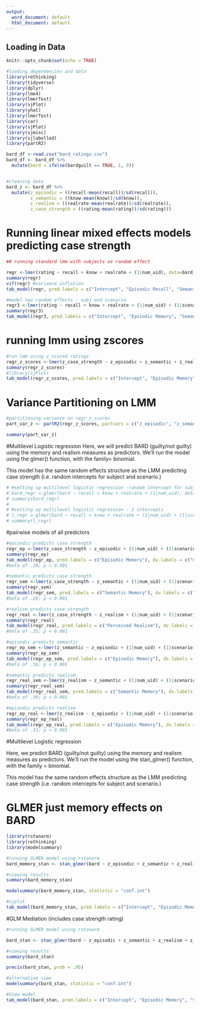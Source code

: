 ```yaml
---
output:
  word_document: default
  html_document: default
---
```

## Loading in Data 

```r
knitr::opts_chunk$set(echo = TRUE)
```


```r
#loading dependencies and data
library(rethinking)
library(tidyverse)
library(dplyr)
library(lme4)
library(lmerTest)
library(sjPlot)
library(yhat)
library(lmerTest)
library(car)
library(sjPlot)
library(sjmisc)
library(sjlabelled)
library(partR2)

bard_df <-read.csv("bard_ratings.csv")
bard_df <- bard_df %>%
  mutate(bard = ifelse(bardguilt == TRUE, 1, 0))


#cleaning data
bard_z <- bard_df %>%
  mutate(z_episodic = ((recall-mean(recall))/sd(recall)),
         z_semantic = ((know-mean(know))/sd(know)),
         z_realism = ((realrate-mean(realrate))/sd(realrate)),
         z_case_strength = ((rating-mean(rating))/sd(rating)))
```

# Running linear mixed effects models predicting case strength

```r
## running standard lmm with subjects as random effect

regr <-lmer(rating ~ recall + know + realrate + (1|num_uid), data=bard_z)
summary(regr)
vif(regr) #variance inflation 
tab_model(regr, pred.labels = c("Intercept", "Episodic Recall", "Semantic Memory", "Perceived Realism"))

#model two random effects - subj and scenario
regr3 <-lmer(rating ~ recall + know + realrate + (1|num_uid) + (1|scenario), data=bard_z)
summary(regr3)
tab_model(regr3, pred.labels = c("Intercept", "Episodic Memory", "Semantic Memory", "Perceived Realism"), dv.labels = c("Case Strength Rating"))
```


# running lmm using zscores

```r

#run lmm using z scored ratings
regr_z_scores <-lmer(z_case_strength ~ z_episodic + z_semantic + z_realism + (1|num_uid) + (1|scenario), data=bard_z)
summary(regr_z_scores)
#library(sjPlot)
tab_model(regr_z_scores, pred.labels = c("Intercept", "Episodic Memory", "Semantic Memory", "Perceived Realism"), dv.labels = c("Case Strength Rating"))

```


# Variance Partitioning on LMM

```r
#partitioning variance on regr_z_scores
part_var_z <- partR2(regr_z_scores, partvars = c("z_episodic", "z_semantic", "z_realism"), nboot=100)

summary(part_var_z)

```


#Multilevel Logistic regression 
Here, we will predict BARD (guilty/not guilty) using the memory and realism measures as predictors. We'll run the model using the glmer() function, with the family= binomial. 

This model has the same random effects structure as the LMM predicting case strength (i.e. random intercepts for subject and scenario.)


```r

# #setting up multilevel logistic regression -random intercept for subjects
# bard_regr <-glmer(bard ~ recall + know + realrate + (1|num_uid), data = bard_data, family = binomial)
# summary(bard_regr)
# 
# #setting up multilevel logistic regression - 2 intercepts
# l_regr <-glmer(bard ~ recall + know + realrate + (1|num_uid) + (1|scenario), data = bard_data, family = binomial)
# summary(l_regr)

```

#pairwise models of all predictors

```r
#episodic predicts case strength
regr_ep <-lmer(z_case_strength ~ z_episodic + (1|num_uid) + (1|scenario), data=bard_z)
summary(regr_ep)
tab_model(regr_ep, pred.labels = c("Episodic Memory"), dv.labels = c("Case Strength Rating"))
#beta of .30; p < 0.001

#semantic predicts case strength
regr_sem <-lmer(z_case_strength ~ z_semantic + (1|num_uid) + (1|scenario), data=bard_z)
summary(regr_sem)
tab_model(regr_sem, pred.labels = c("Semantic Memory"), dv.labels = c("Case Strength Rating"))
#beta of .28; p < 0.001

#realism predicts case strength
regr_real <-lmer(z_case_strength ~ z_realism + (1|num_uid) + (1|scenario), data=bard_z)
summary(regr_real)
tab_model(regr_real, pred.labels = c("Perceived Realism"), dv.labels = c("Case Strength Rating"))
#beta of .35; p < 0.001

#episodic predicts semantic 
regr_ep_sem <-lmer(z_semantic ~ z_episodic + (1|num_uid) + (1|scenario), data=bard_z)
summary(regr_ep_sem)
tab_model(regr_ep_sem, pred.labels = c("Episodic Memory"), dv.labels = c("Semantic Memory"))
#beta of .56; p < 0.001

#semantic predicts realism 
regr_real_sem <-lmer(z_realism ~ z_semantic + (1|num_uid) + (1|scenario), data=bard_z)
summary(regr_real_sem)
tab_model(regr_real_sem, pred.labels = c("Semantic Memory"), dv.labels = c("Perceived Realism"))
#beta of .36; p < 0.001

#episodic predicts realism 
regr_ep_real <-lmer(z_realism ~ z_episodic + (1|num_uid) + (1|scenario), data=bard_z)
summary(regr_ep_real)
tab_model(regr_ep_real, pred.labels = c("Episodic Memory"), dv.labels = c("Perceived Realism"))
#beta of .31; p < 0.001

```
#Multilevel Logistic regression 

Here, we predict BARD (guilty/not guilty) using the memory and realism measures as predictors. We'll run the model using the stan_glmer() function, with the family = binomial. 

This model has the same random effects structure as the LMM predicting case strength (i.e. random intercepts for subject and scenario.)

# GLMER just memory effects on BARD

```r
library(rstanarm)
library(rethinking)
library(modelsummary)

#running GLMER model using rstanarm
bard_memory_stan <- stan_glmer(bard ~ z_episodic + z_semantic + z_realism + (1|num_uid) + (1|scenario), data = bard_z, family = binomial)

#viewing results
summary(bard_memory_stan)

modelsummary(bard_memory_stan, statistic = "conf.int")

#sjplot
tab_model(bard_memory_stan, pred.labels = c("Intercept", "Episodic Memory", "Semantic Memory", "Perceived Realism"), dv.labels = c("BARD"))
```

#GLM Mediation (includes case strength rating)

```r
#running GLMER model using rstanarm

bard_stan <- stan_glmer(bard ~ z_episodic + z_semantic + z_realism + z_case_strength + (1|num_uid) + (1|scenario), data = bard_z, family = binomial)

#viewing results
summary(bard_stan)

precis(bard_stan, prob = .95)

#alternative view
modelsummary(bard_stan, statistic = "conf.int")

#View model
tab_model(bard_stan, pred.labels = c("Intercept", "Episodic Memory", "Semantic Memory", "Perceived Realism", "Case Strength"), dv.labels = c("BARD"))

```

